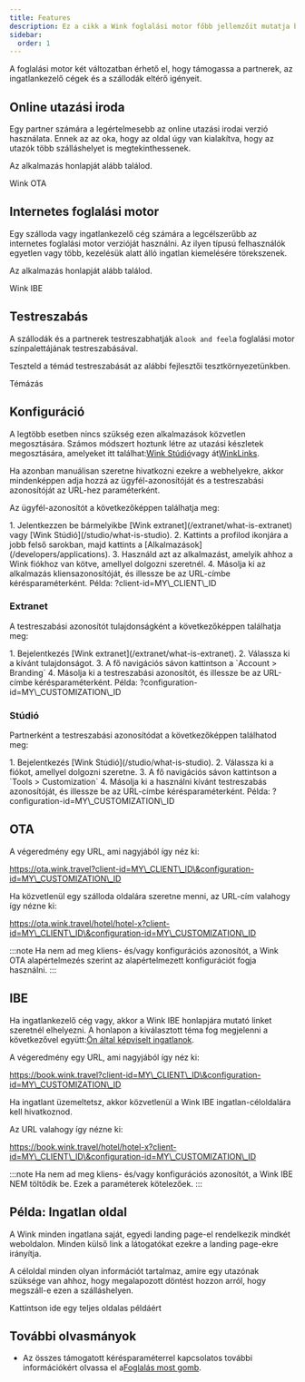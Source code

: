 ```yaml
---
title: Features
description: Ez a cikk a Wink foglalási motor főbb jellemzőit mutatja be.
sidebar:
  order: 1
---
```


A foglalási motor két változatban érhető el, hogy támogassa a partnerek, az ingatlankezelő cégek és a szállodák eltérő igényeit.

## Online utazási iroda

Egy partner számára a legértelmesebb az online utazási irodai verzió használata. Ennek az az oka, hogy az oldal úgy van kialakítva, hogy az utazók több szálláshelyet is megtekinthessenek.

Az alkalmazás honlapját alább találod.

<LinkButton href="https://ota.wink.travel/home" variant="secondary" icon="external" target="_blank">
  Wink OTA
</LinkButton>


## Internetes foglalási motor

Egy szálloda vagy ingatlankezelő cég számára a legcélszerűbb az internetes foglalási motor verzióját használni. Az ilyen típusú felhasználók egyetlen vagy több, kezelésük alatt álló ingatlan kiemelésére törekszenek.

Az alkalmazás honlapját alább találod.

<LinkButton href="https://book.wink.travel/home?client-id=client-1∓configuration-id=d906a163-5cee-4198-a170-2bedf2407f5f" variant="secondary" icon="external" target="_blank">
  Wink IBE
</LinkButton>


## Testreszabás

A szállodák és a partnerek testreszabhatják a`look and feel`a foglalási motor színpalettájának testreszabásával.

Teszteld a témád testreszabását az alábbi fejlesztői tesztkörnyezetünkben.

<LinkButton href="https://docs.wink.travel/web-component" variant="secondary" icon="external" target="_blank">
  Témázás
</LinkButton>


## Konfiguráció

A legtöbb esetben nincs szükség ezen alkalmazások közvetlen megosztására. Számos módszert hoztunk létre az utazási készletek megosztására, amelyeket itt találhat:[Wink Stúdió](/studio/what-is-studio)vagy át[WinkLinks](/link-manager/wink-links).

Ha azonban manuálisan szeretne hivatkozni ezekre a webhelyekre, akkor mindenképpen adja hozzá az ügyfél-azonosítóját és a testreszabási azonosítóját az URL-hez paraméterként.

Az ügyfél-azonosítót a következőképpen találhatja meg:

<Steps>
  1. Jelentkezzen be bármelyikbe [Wink extranet](/extranet/what-is-extranet) vagy [Wink Stúdió](/studio/what-is-studio).
  2. Kattints a profilod ikonjára a jobb felső sarokban, majd kattints a [Alkalmazások](/developers/applications).
  3. Használd azt az alkalmazást, amelyik ahhoz a Wink fiókhoz van kötve, amellyel dolgozni szeretnél.
  4. Másolja ki az alkalmazás kliensazonosítóját, és illessze be az URL-címbe kérésparaméterként. Példa: ?client-id=MY\_CLIENT\_ID
</Steps>


### Extranet

A testreszabási azonosítót tulajdonságként a következőképpen találhatja meg:

<Steps>
  1. Bejelentkezés [Wink extranet](/extranet/what-is-extranet).
  2. Válassza ki a kívánt tulajdonságot.
  3. A fő navigációs sávon kattintson a `Account > Branding`
  4. Másolja ki a testreszabási azonosítót, és illessze be az URL-címbe kérésparaméterként. Példa: ?configuration-id=MY\_CUSTOMIZATION\_ID
</Steps>


### Stúdió

Partnerként a testreszabási azonosítódat a következőképpen találhatod meg:

<Steps>
  1. Bejelentkezés [Wink Stúdió](/studio/what-is-studio).
  2. Válassza ki a fiókot, amellyel dolgozni szeretne.
  3. A fő navigációs sávon kattintson a `Tools > Customization`
  4. Másolja ki a használni kívánt testreszabás azonosítóját, és illessze be az URL-címbe kérésparaméterként. Példa: ?configuration-id=MY\_CUSTOMIZATION\_ID
</Steps>


## OTA

A végeredmény egy URL, ami nagyjából így néz ki:

https://ota.wink.travel?client-id=MY\_CLIENT\_ID\&configuration-id=MY\_CUSTOMIZATION\_ID

Ha közvetlenül egy szálloda oldalára szeretne menni, az URL-cím valahogy így nézne ki:

https://ota.wink.travel/hotel/hotel-x?client-id=MY\_CLIENT\_ID\&configuration-id=MY\_CUSTOMIZATION\_ID

:::note
Ha nem ad meg kliens- és/vagy konfigurációs azonosítót, a Wink OTA alapértelmezés szerint az alapértelmezett konfigurációt fogja használni.
:::

## IBE

Ha ingatlankezelő cég vagy, akkor a Wink IBE honlapjára mutató linket szeretnél elhelyezni. A honlapon a kiválasztott téma fog megjelenni a következővel együtt:[Ön által képviselt ingatlanok](/studio/agency-representation).

A végeredmény egy URL, ami nagyjából így néz ki:

https://book.wink.travel?client-id=MY\_CLIENT\_ID\&configuration-id=MY\_CUSTOMIZATION\_ID

Ha ingatlant üzemeltetsz, akkor közvetlenül a Wink IBE ingatlan-céloldalára kell hivatkoznod.

Az URL valahogy így nézne ki:

https://book.wink.travel/hotel/hotel-x?client-id=MY\_CLIENT\_ID\&configuration-id=MY\_CUSTOMIZATION\_ID

:::note
Ha nem ad meg kliens- és/vagy konfigurációs azonosítót, a Wink IBE NEM töltődik be. Ezek a paraméterek kötelezőek.
:::

## Példa: Ingatlan oldal

A Wink minden ingatlana saját, egyedi landing page-el rendelkezik mindkét weboldalon. Minden külső link a látogatókat ezekre a landing page-ekre irányítja.

A céloldal minden olyan információt tartalmaz, amire egy utazónak szüksége van ahhoz, hogy megalapozott döntést hozzon arról, hogy megszáll-e ezen a szálláshelyen.

<LinkButton href="https://res.cloudinary.com/traveliko/image/upload/v1725851770/academy/hotel-sensai.jpg" variant="secondary" icon="external" target="_blank">
  Kattintson ide egy teljes oldalas példáért
</LinkButton>


## További olvasmányok

* Az összes támogatott kérésparaméterrel kapcsolatos további információkért olvassa el a[Foglalás most gomb](/guides/the-book-now-button).

